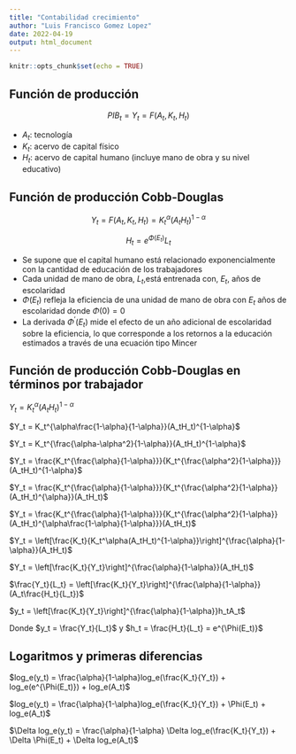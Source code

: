 ```yaml
---
title: "Contabilidad crecimiento"
author: "Luis Francisco Gomez Lopez"
date: 2022-04-19
output: html_document
---
```


```r
knitr::opts_chunk$set(echo = TRUE)
```

## Función de producción

$$ PIB_t = Y_t = F(A_t,K_t,H_t)$$

- $A_t:$ tecnología
- $K_t:$ acervo de capital físico
- $H_t:$ acervo de capital humano (incluye mano de obra y su nivel educativo)

## Función de producción Cobb-Douglas

$$Y_t = F(A_t,K_t,H_t) = K_t^{\alpha}(A_tH_t)^{1-\alpha}$$

$$H_t = e^{\Phi(E_t)}L_t$$

- Se supone que el capital humano está relacionado exponencialmente con la cantidad de educación de los trabajadores
- Cada unidad de mano de obra, $L_t$,está entrenada con, $E_t$, años de escolaridad
- $\Phi(E_t)$ refleja la eficiencia de una unidad de mano de obra con $E_t$ años de escolaridad donde $\Phi(0) = 0$
- La derivada $\Phi^{'}(E_t)$ mide el efecto de un año adicional de escolaridad sobre la eficiencia, lo que corresponde a los retornos a la educación estimados a través de una ecuación tipo Mincer 

## Función de producción Cobb-Douglas en términos por trabajador

$Y_t = K_t^{\alpha}(A_tH_t)^{1-\alpha}$

$Y_t = K_t^{\alpha\frac{1-\alpha}{1-\alpha}}(A_tH_t)^{1-\alpha}$

$Y_t = K_t^{\frac{\alpha-\alpha^2}{1-\alpha}}(A_tH_t)^{1-\alpha}$

$Y_t = \frac{K_t^{\frac{\alpha}{1-\alpha}}}{K_t^{\frac{\alpha^2}{1-\alpha}}}(A_tH_t)^{1-\alpha}$

$Y_t = \frac{K_t^{\frac{\alpha}{1-\alpha}}}{K_t^{\frac{\alpha^2}{1-\alpha}}(A_tH_t)^{\alpha}}(A_tH_t)$

$Y_t = \frac{K_t^{\frac{\alpha}{1-\alpha}}}{K_t^{\frac{\alpha^2}{1-\alpha}}(A_tH_t)^{\alpha\frac{1-\alpha}{1-\alpha}}}(A_tH_t)$

$Y_t = \left[\frac{K_t}{K_t^\alpha(A_tH_t)^{1-\alpha}}\right]^{\frac{\alpha}{1-\alpha}}(A_tH_t)$

$Y_t = \left[\frac{K_t}{Y_t}\right]^{\frac{\alpha}{1-\alpha}}(A_tH_t)$

$\frac{Y_t}{L_t} = \left[\frac{K_t}{Y_t}\right]^{\frac{\alpha}{1-\alpha}}(A_t\frac{H_t}{L_t})$

$y_t = \left[\frac{K_t}{Y_t}\right]^{\frac{\alpha}{1-\alpha}}h_tA_t$

Donde $y_t = \frac{Y_t}{L_t}$ y $h_t = \frac{H_t}{L_t} = e^{\Phi(E_t)}$ 

## Logaritmos y primeras diferencias

$log_e(y_t) = \frac{\alpha}{1-\alpha}log_e(\frac{K_t}{Y_t}) + log_e(e^{\Phi(E_t)}) + log_e(A_t)$

$log_e(y_t) = \frac{\alpha}{1-\alpha}log_e(\frac{K_t}{Y_t}) + \Phi(E_t) + log_e(A_t)$

$\Delta log_e(y_t) = \frac{\alpha}{1-\alpha} \Delta log_e(\frac{K_t}{Y_t}) + \Delta \Phi(E_t) + \Delta log_e(A_t)$